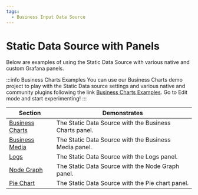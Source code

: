 ```yaml
---
tags:
  - Business Input Data Source
---
```



# Static Data Source with Panels

Below are examples of using the Static Data Source with various native and custom Grafana panels.

:::info Business Charts Examples
You can use our Business Charts demo project to play with the Static Data source settings and various native and community plugins following the link [Business Charts Examples](https://echarts.volkovlabs.io). Go to Edit mode and start experimenting!
:::

| Section                            | Demonstrates                                           |
| ---------------------------------- | ------------------------------------------------------ |
| [Business Charts](business-charts) | The Static Data Source with the Business Charts panel. |
| [Business Media](image)            | The Static Data Source with the Business Media panel.  |
| [Logs](logs)                       | The Static Data Source with the Logs panel.            |
| [Node Graph](graph)                | The Static Data Source with the Node Graph panel.      |
| [Pie Chart](pie)                   | The Static Data Source with the Pie chart panel.       |
